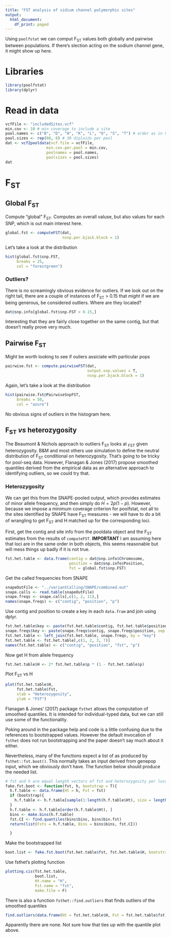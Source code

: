 ```yaml
---
title: "FST analysis of sidium channel polymorphic sites"
output:
  html_document:
    df_print: paged
---
```


Using `poolfstat` we can comput F~ST~ values both globally and pairwise between populations. If there's slection acting on the sodium channel gene, it might show up here.

# Libraries

```r
library(poolfstat)
library(dplyr)
```

# Read in data

```r
vcfFile <- "includedSites.vcf"
min.cov <- 10 # min coverage to include a site
pool.names <- c("B", "D", "H", "K", "L", "O", "S", "T") # order as in VCF file
pool.sizes <- rep(60, 8) # 30 diploids per pool
dat <- vcf2pooldata(vcf.file = vcfFile, 
                  min.cov.per.pool = min.cov, 
                  poolnames = pool.names, 
                  poolsizes = pool.sizes)
dat
```

# F~ST~

## Global F~ST~

Compute "global" F~ST~. Computes an overall valuse, but also values for each SNP, which is out main interest here.

```r
global.fst <- computeFST(dat,
                         nsnp.per.bjack.block = 1)
```

Let's take a look at the distribution

```r
hist(global.fst$snp.FST, 
     breaks = 25,
     col = "forestgreen")

```
### Outliers?

There is no screamingly obvious evidence for outliers. If we look out on the right tail, there are a couple of instances of F~ST~ > 0.15 that *might* if we are being generous, be considered outliers. Where are they located?

```r
dat@snp.info[global.fst$snp.FST > 0.15,]

```
Interesting that they are fairly close together on the same contig, but that doesn't really prove very much.

## Pairwise F~ST~

Might be worth looking to see if ouliers assiciate with particular pops

```r
pairwise.fst <- compute.pairwiseFST(dat,
                                    output.snp.values = T,
                                    nsnp.per.bjack.block = 1)

```

Again, let's take a look at the distribution

```r
hist(pairwise.fst@PairwiseSnpFST, 
     breaks = 50,
     col = "azure")

```
No obvious signs of outliers in the histogram here.

## F~ST~ *vs* heterozygosity

The Beaumont & Nichols approach to outliers F~ST~ looks at ~FST~ given heterozygosity. B&M and most others use simulation to define the neutral distribution of F~ST~ conditional on heterozygosity. That's going to be tricky for pool-seq data. However, Flanagan & Jones (2017) propose smoothed quantiles derived from the empirical data as an alternative approach to identifying outliers, so we could try that.


### Heterozygosity

We can get this from the SNAPE-pooled output, which provides estimates of minor allele frequency, and then simply do $H = 2p(1-p)$. However, because we impose a minimum coverage criterion for poolfstat, not all to the sites identified by SNAPE have F~ST~ measures - we will have to do a bit of wrangling to get F~ST~ and H matched up for the corresponding loci.

First, get the contig and site info from the pooldata object and the F~ST~ estimates from the results of `computeFST`. **IMPORTANT** I am assuming here that loci are in the same order in both objects, this seems reasonable but will mess things up badly if it is not true.

```r
fst.het.table <- data.frame(contig = dat@snp.info$Chromosome,
                            position = dat@snp.info$Position,
                            fst = global.fst$snp.FST)
```

Get the called frequencies from SNAPE

```r
snapeOutFile <- "../variantCalling/SNAPE/combined.out"
snape.calls <- read.table(snapeOutFile)
snape.freqs <- snape.calls[,c(1, 2, 11),]
names(snape.freqs) <- c("contig", "position", "p")
```

Use contig and position to create a key in each `data.fram` and join using dplyr.

```r
fst.het.table$key <- paste(fst.het.table$contig, fst.het.table$position, sep = "_")
snape.freqs$key <- paste(snape.freqs$contig, snape.freqs$position, sep = "_")
fst.het.table <- left_join(fst.het.table, snape.freqs, by = "key")
fst.het.table <- fst.het.table[,c(1, 2, 3, 7)]
names(fst.het.table) <- c("contig", "position", "fst", "p")

```

Now get H from allele frequency

```r
fst.het.table$H <- 2* fst.het.table$p * (1 - fst.het.table$p)

```

Plot F~ST~ vs H

```r
plot(fst.het.table$H, 
     fst.het.table$fst,
     xlab = "Heterozygosity",
     ylab = "FST")

```

Flanagan & Jones' (2017) package `fsthet` allows the computation of smoothed quantiles. It is intended for individual-typed data, but we can still use some of the functionality.

Poking around in the package help and code is a little confusing due to the references to bootstrapped values. However the default invocation of `fsthet` does not run bootstrapping and the paper doesn't say much about it either.

Nevertheless, many of the functions expect a list of as produced by `fsthet::fst.boot()`. This normally takes an input derived from genepop input, which we obviously don't have. The function below should produce the needed list.

```r
# fst and h are equal length vectors of fst and heterozygosity per locus
fake.fst.boot <- function(fst, h, bootstrap = T){
  h.f.table <- data.frame(Ht = h, Fst = fst)
  if (bootstrap){
    h.f.table <- h.f.table[sample(1:length(h.f.table$Ht), size = length(h.f.table$Ht), replace = T), ]
  }
  h.f.table <- h.f.table[order(h.f.table$Ht), ]
  bins <- make.bins(h.f.table)
  fst.CI <- find.quantiles(bins$bins, bins$bin.fst)
  return(list(Fsts = h.f.table, Bins = bins$bins, fst.CI))

  }
```

Make the bootstrapped list

```r
boot.list <- fake.fst.boot(fst.het.table$fst, fst.het.table$H, bootstrap = F)
```

Use fsthet's plottng function

```r
plotting.cis(fst.het.table, 
             boot.list, 
             Ht.name = "H", 
             Fst.name = "fst", 
             make.file = F)

```

There is also a function `fsthet::find.outliers` that finds outliers of the smoothed quantiles

```r
find.outliers(data.frame(Ht = fst.het.table$H, Fst = fst.het.table$fst), boot.list)

```


Apparently there are none. Not sure how that ties up with the quantile plot above.
